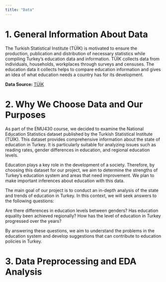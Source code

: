 ```yaml
---
title: "Data"
---
```


# 1. General Information About Data

The Turkish Statistical Institute (TÜİK) is motivated to ensure the production, publication and distribution of necessary statistics while compiling Turkey's education data and information. TÜİK collects data from individuals, households, workplaces through surveys and censuses. The education data it collects helps to compare education information and gives an idea of ​​what education needs a country has for its development.

**Data Source:** [TÜİK](https://data.tuik.gov.tr/Bulten/Index?p=Ulusal-Egitim-Istatistikleri-2023-53444)

# 2. Why We Choose Data and Our Purposes

As part of the EMU430 course, we decided to examine the National Education Statistics dataset published by the Turkish Statistical Institute (TÜİK). This dataset provides comprehensive information about the state of education in Turkey. It is particularly suitable for analyzing issues such as reading rates, gender differences in education, and regional education levels.

Education plays a key role in the development of a society. Therefore, by choosing this dataset for our project, we aim to determine the strengths of Turkey's education system and areas that need improvement. We plan to make important inferences about education with this data.

The main goal of our project is to conduct an in-depth analysis of the state and trends of education in Turkey. In this context, we will seek answers to the following questions:

Are there differences in education levels between genders? Has education equality been achieved regionally? How has the level of education in Turkey progressed over the years?

By answering these questions, we aim to understand the problems in the education system and develop suggestions that can contribute to education policies in Turkey.

# 3. **Data Preprocessing and EDA Analysis**
